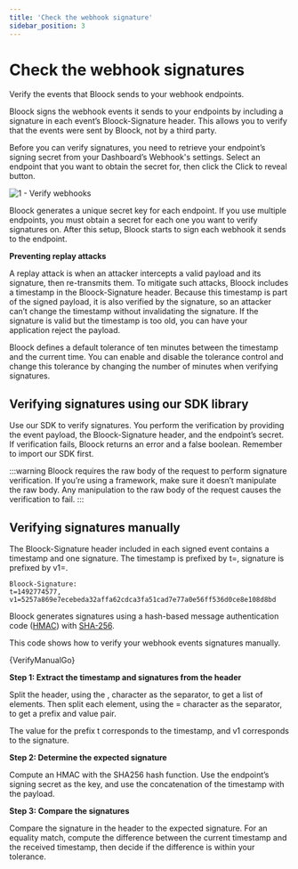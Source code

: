 ```yaml
---
title: 'Check the webhook signature'
sidebar_position: 3
---
```



# Check the webhook signatures

Verify the events that Bloock sends to your webhook endpoints.

Bloock signs the webhook events it sends to your endpoints by including a signature in each event’s Bloock-Signature header. This allows you to verify that the events were sent by Bloock, not by a third party.

Before you can verify signatures, you need to retrieve your endpoint’s signing secret from your Dashboard’s Webhook's settings. Select an endpoint that you want to obtain the secret for, then click the Click to reveal button.

![1 - Verify webhooks](/static/docs/guides/webhooks/verify/1-verify.png)

Bloock generates a unique secret key for each endpoint. If you use multiple endpoints, you must obtain a secret for each one you want to verify signatures on. After this setup, Bloock starts to sign each webhook it sends to the endpoint.

**Preventing replay attacks**

A replay attack is when an attacker intercepts a valid payload and its signature, then re-transmits them. To mitigate such attacks, Bloock includes a timestamp in the Bloock-Signature header. Because this timestamp is part of the signed payload, it is also verified by the signature, so an attacker can’t change the timestamp without invalidating the signature. If the signature is valid but the timestamp is too old, you can have your application reject the payload.

Bloock defines a default tolerance of ten minutes between the timestamp and the current time. You can enable and disable the tolerance control and change this tolerance by changing the number of minutes when verifying signatures.

## Verifying signatures using our SDK library

Use our SDK to verify signatures. You perform the verification by providing the event payload, the Bloock-Signature header, and the endpoint’s secret. If verification fails, Bloock returns an error and a false boolean. Remember to import our SDK first.

:::warning
Bloock requires the raw body of the request to perform signature verification. If you’re using a framework, make sure it doesn’t manipulate the raw body. Any manipulation to the raw body of the request causes the verification to fail.
:::


<SdkCodeBlock ts={VerifyWebhookJs} py={VerifyWebhookPy} go={VerifyWebhookGo} />

## Verifying signatures manually

The Bloock-Signature header included in each signed event contains a timestamp and one signature. The timestamp is prefixed by t=, signature is prefixed by v1=.

```
Bloock-Signature:
t=1492774577,
v1=5257a869e7ecebeda32affa62cdca3fa51cad7e77a0e56ff536d0ce8e108d8bd
```

Bloock generates signatures using a hash-based message authentication code ([HMAC](https://es.wikipedia.org/wiki/HMAC)) with [SHA-256](https://es.wikipedia.org/wiki/SHA-2).

This code shows how to verify your webhook events signatures manually.


<CodeBlock language="go" showLineNumbers>
  {VerifyManualGo}
</CodeBlock>

**Step 1: Extract the timestamp and signatures from the header**

Split the header, using the , character as the separator, to get a list of elements. Then split each element, using the = character as the separator, to get a prefix and value pair.

The value for the prefix t corresponds to the timestamp, and v1 corresponds to the signature.

**Step 2: Determine the expected signature**

Compute an HMAC with the SHA256 hash function. Use the endpoint’s signing secret as the key, and use the concatenation of the timestamp with the payload.

**Step 3: Compare the signatures**

Compare the signature in the header to the expected signature. For an equality match, compute the difference between the current timestamp and the received timestamp, then decide if the difference is within your tolerance.
